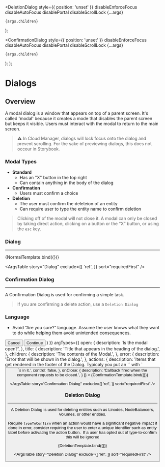 
<Meta
  title="Components/Dialogs"
/>

  <DeletionDialog
    style={{ position: 'unset' }}
    disableEnforceFocus
    disableAutoFocus
    disablePortal
    disableScrollLock
    {...args}
  >
    {args.children}
  </DeletionDialog>
);


  <ConfirmationDialog
    style={{ position: 'unset' }}
    disableEnforceFocus
    disableAutoFocus
    disablePortal
    disableScrollLock
    {...args}
  >
    {args.children}
  </ConfirmationDialog>
);

  <Dialog
    style={{ position: 'unset' }}
    disableEnforceFocus
    disableAutoFocus
    disablePortal
    disableScrollLock
    {...args}
  >
    {args.children}
  </Dialog>
);

# Dialogs

## Overview
A modal dialog is a window that appears on top of a parent screen. It's called 'modal' because it creates a mode that disables the parent screen but keeps it visible. Users must interact with the modal to return to the main screen. 

> ⚠️ In Cloud Manager, dialogs will lock focus onto the dialog and prevent scrolling. For the sake of previewing dialogs, this does not occour in Storybook.

### Modal Types
- **Standard**
  - Has an "X" button in the top right
  - Can contain anything in the body of the dialog
- **Confirmation**
  - Users must confirm a choice
- **Deletion**
  - The user must confirm the deleteion of an entity
  - Can require user to type the entity name to confirm deletion


> Clicking off of the modal will not close it.
> A modal can only be closed by taking direct action, clicking on a button or the “X” button, or using the `esc` key.

### Dialog

---

<Canvas>
  <Story
    name="Dialog"
    args={{
      open: true,
      fullHeight: false,
      fullWidth: false,
      title: 'This is a Dialog',
      children: 'This a basic dialog with children in it.',
      error: '',
    }}
    argTypes={{
      open: {
        description: 'Is the modal open?',
      },
      fullHeight: {
        description: 'Should the Modal take up the entire height of the viewport?',
      },
      fullWidth: {
        description: 'Should the Modal take up the entire width of the viewport?',
      },
      title: {
        description: 'Title that appears in the heading of the dialog.',
      },
      children: {
        description: 'The contents of the Modal.',
      },
      error: {
        description: 'Error that will be shown in the dialog.',
      },
      onClose: {
        description: 'Callback fired when the component requests to be closed.',
      }
    }}
  >
    {NormalTemplate.bind({})}
  </Story>
</Canvas>


<ArgsTable
  story="Dialog"
  exclude={[
    'ref',
  ]}
  sort="requiredFirst"
/>

### Confirmation Dialog

---

A Confirmation Dialog is used for confirming a simple task.

> If you are confirming a delete action, use a `Deletion Dialog`

### Language
- Avoid “Are you sure?” language. Assume the user knows what they want to do while helping them avoid unintended consequences.

<Canvas>
  <Story
    name="Confirmation Dialog"
    args={{
      open: true,
      title: 'Enable this feature?',
      children: 'This confirmation modal is making sure you really want to do this.',
      error: '',
      actions: (
        <ActionsPanel>
          <Button>Cancel</Button>
          <Button buttonType="primary">Continue</Button>
        </ActionsPanel>
      )
    }}
    argTypes={{
      open: {
        description: 'Is the modal open?',
      },
      title: {
        description: 'Title that appears in the heading of the dialog.',
      },
      children: {
        description: 'The contents of the Modal.',
      },
      error: {
        description: 'Error that will be shown in the dialog.',
      },
      actions: {
        description: 'Items that get rendered in the footer of the Dialog. Typicaly you put an `<ActionsPanel />` with `<Button />`s in it.',
        control: false,
      },
      onClose: {
        description: 'Callback fired when the component requests to be closed.',
      }
    }}
  >
    {ConfirmationTemplate.bind({})}
  </Story>
</Canvas>


<ArgsTable
  story="Confirmation Dialog"
  exclude={[
    'ref',
  ]}
  sort="requiredFirst"
/>

### Deletion Dialog

---

A Deletion Dialog is used for deleting entities such as Linodes, NodeBalancers, Volumes, or other entities. 

Require `typeToConfirm` when an action would have a significant negative impact if done in error, consider requiring the user to enter a unique identifier such as entity label before activating the action button. 
If a user has opted out of type-to-confirm this will be ignored

<Canvas>
  <Story
    name="Deletion Dialog"
    args={{
      open: true,
      typeToConfirm: true,
      entity: 'Linode',
      label: 'my-linode-0',
      error: '',
    }}
    argTypes={{
      open: {
        description: 'Is the modal open?',
      },
      typeToConfirm: {
        description: `Whether or not a user is required to type the enity's label to delete.`,
      },
      entity: {
        description: 'They type of entity that is going to be deleted',
      },
      label: {
        description: 'The label of the entity you will delete.',
      },
      error: {
        description: 'Error that will be shown in the dialog.',
      },
      onClose: {
        description: 'Callback fired when the component requests to be closed.',
      }
    }}
  >
    {DeletionTemplate.bind({})}
  </Story>
</Canvas>


<ArgsTable
  story="Deletion Dialog"
  exclude={[
    'ref',
  ]}
  sort="requiredFirst"
/>
